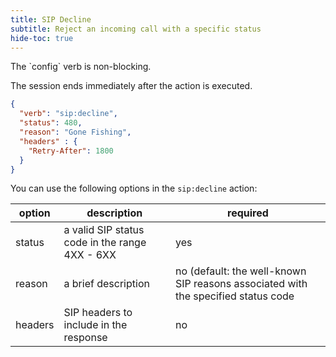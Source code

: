 ```yaml
---
title: SIP Decline
subtitle: Reject an incoming call with a specific status
hide-toc: true
---
```


<Note>
The `config` verb is non-blocking.
</Note>

The session ends immediately after the action is executed.

```json
{
  "verb": "sip:decline",
  "status": 480,
  "reason": "Gone Fishing",
  "headers" : {
    "Retry-After": 1800
  }
}
```

You can use the following options in the `sip:decline` action:

| option        | description | required  |
| ------------- |-------------| -----|
| status | a valid SIP status code in the range 4XX - 6XX | yes |
| reason | a brief description | no (default: the well-known SIP reasons associated with the specified status code |
| headers | SIP headers to include in the response | no

